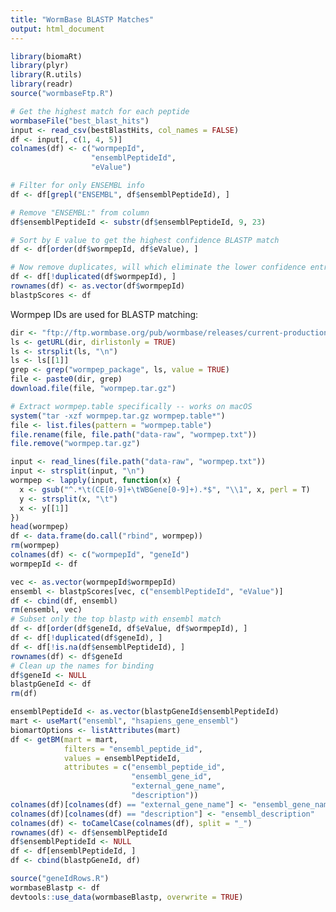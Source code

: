 ```yaml
---
title: "WormBase BLASTP Matches"
output: html_document
---
```


```r
library(biomaRt)
library(plyr)
library(R.utils)
library(readr)
source("wormbaseFtp.R")
```

```r
# Get the highest match for each peptide
wormbaseFile("best_blast_hits")
input <- read_csv(bestBlastHits, col_names = FALSE)
df <- input[, c(1, 4, 5)]
colnames(df) <- c("wormpepId",
                  "ensemblPeptideId",
                  "eValue")

# Filter for only ENSEMBL info
df <- df[grepl("ENSEMBL", df$ensemblPeptideId), ]

# Remove "ENSEMBL:" from column
df$ensemblPeptideId <- substr(df$ensemblPeptideId, 9, 23)

# Sort by E value to get the highest confidence BLASTP match
df <- df[order(df$wormpepId, df$eValue), ]

# Now remove duplicates, will which eliminate the lower confidence entries
df <- df[!duplicated(df$wormpepId), ]
rownames(df) <- as.vector(df$wormpepId)
blastpScores <- df
```

Wormpep IDs are used for BLASTP matching:

```r
dir <- "ftp://ftp.wormbase.org/pub/wormbase/releases/current-production-release/species/c_elegans/PRJNA13758/"
ls <- getURL(dir, dirlistonly = TRUE)
ls <- strsplit(ls, "\n")
ls <- ls[[1]]
grep <- grep("wormpep_package", ls, value = TRUE)
file <- paste0(dir, grep)
download.file(file, "wormpep.tar.gz")

# Extract wormpep.table specifically -- works on macOS
system("tar -xzf wormpep.tar.gz wormpep.table*")
file <- list.files(pattern = "wormpep.table")
file.rename(file, file.path("data-raw", "wormpep.txt"))
file.remove("wormpep.tar.gz")
```

```r
input <- read_lines(file.path("data-raw", "wormpep.txt"))
input <- strsplit(input, "\n")
wormpep <- lapply(input, function(x) {
  x <- gsub("^.*\t(CE[0-9]+\tWBGene[0-9]+).*$", "\\1", x, perl = T)
  y <- strsplit(x, "\t")
  x <- y[[1]]
})
head(wormpep)
df <- data.frame(do.call("rbind", wormpep))
rm(wormpep)
colnames(df) <- c("wormpepId", "geneId")
wormpepId <- df
```

```r
vec <- as.vector(wormpepId$wormpepId)
ensembl <- blastpScores[vec, c("ensemblPeptideId", "eValue")]
df <- cbind(df, ensembl)
rm(ensembl, vec)
# Subset only the top blastp with ensembl match
df <- df[order(df$geneId, df$eValue, df$wormpepId), ]
df <- df[!duplicated(df$geneId), ]
df <- df[!is.na(df$ensemblPeptideId), ]
rownames(df) <- df$geneId
# Clean up the names for binding
df$geneId <- NULL
blastpGeneId <- df
rm(df)
```

```r
ensemblPeptideId <- as.vector(blastpGeneId$ensemblPeptideId)
mart <- useMart("ensembl", "hsapiens_gene_ensembl")
biomartOptions <- listAttributes(mart)
df <- getBM(mart = mart,
            filters = "ensembl_peptide_id",
            values = ensemblPeptideId,
            attributes = c("ensembl_peptide_id",
                           "ensembl_gene_id",
                           "external_gene_name",
                           "description"))
colnames(df)[colnames(df) == "external_gene_name"] <- "ensembl_gene_name"
colnames(df)[colnames(df) == "description"] <- "ensembl_description"
colnames(df) <- toCamelCase(colnames(df), split = "_")
rownames(df) <- df$ensemblPeptideId
df$ensemblPeptideId <- NULL
df <- df[ensemblPeptideId, ]
df <- cbind(blastpGeneId, df)
```

```r
source("geneIdRows.R")
wormbaseBlastp <- df
devtools::use_data(wormbaseBlastp, overwrite = TRUE)
```
